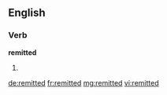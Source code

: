 ==English==

===Verb===
'''remitted'''

# {{past of|remit}}

[[de:remitted]]
[[fr:remitted]]
[[mg:remitted]]
[[vi:remitted]]